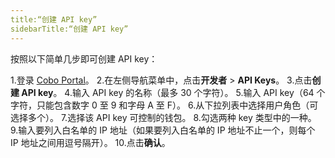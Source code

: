 ```yaml
---
title:“创建 API key”
sidebarTitle:“创建 API key”
---
```


按照以下简单几步即可创建 API key：

1.登录 [Cobo Portal](https://portal.cobo.com/login)。
2.在左侧导航菜单中，点击**开发者** > **API Keys**。
3.点击**创建 API key**。
4.输入 API key 的名称（最多 30 个字符）。
5.输入 API key（64 个字符，只能包含数字 0 至 9 和字母 A 至 F）。
6.从下拉列表中选择用户角色（可选择多个）。
7.选择该 API key 可控制的钱包。
8.勾选两种 key 类型中的一种。
9.输入要列入白名单的 IP 地址（如果要列入白名单的 IP 地址不止一个，则每个 IP 地址之间用逗号隔开）。
10.点击**确认**。